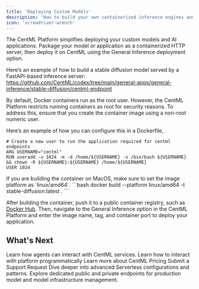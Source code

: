 ```yaml
---
title: 'Deploying Custom Models'
description: 'How to build your own containerized inference engines and deploy'
icon: 'screwdriver-wrench'
---
```


The CentML Platform simplifies deploying your custom models and AI applications. Package your model or application as a containerized HTTP server, then deploy it on CentML using the General Inference deployment option.

Here’s an example of how to build a stable diffusion model served by a FastAPI-based inference server: https://github.com/CentML/codex/tree/main/general-apps/general-inference/stable-diffusion/centml-endpoint

<Note>
By default, Docker containers run as the root user. However, the CentML Platform restricts running containers as root for security reasons. To address this, ensure that you create the container image using a non-root numeric user.

Here’s an example of how you can configure this in a Dockerfile,
```docker
# Create a new user to run the application required for centml endpoints
ARG USERNAME="centml"
RUN useradd -u 1024 -m -d /home/${USERNAME} -s /bin/bash ${USERNAME} && chown -R ${USERNAME}:${USERNAME} /home/${USERNAME}
USER 1024
```
</Note>

<Note>
If you are building the container on MacOS, make sure to set the image platform as `linux/amd64`.
```bash
docker build --platform linux/amd64 -t stable-diffusion:latest .
```
</Note>

After building the container, push it to a public container registry, such as [Docker Hub](https://hub.docker.com/). Then, navigate to the General Inference option in the CentML Platform and enter the image name, tag, and container port to deploy your application.


## What's Next

<CardGroup cols={2}>
  <Card
    title="Agents on CentML"
    icon="user-secret"
    href="/resources/json_and_tool"
  >
    Learn how agents can interact with CentML services.
  </Card>
  <Card
    title="Clients"
    icon="terminal"
    href="/clients/setup"
  >
    Learn how to interact with platform programmatically
  </Card>
  <Card
    title="Resources and Pricing"
    icon="coins"
    href="/resources/pricing"
  >
    Learn more about CentML Pricing
  </Card>
    <Card
    title="Get Support"
    icon="headset"
    href="/resources/requesting_support"
  >
    Submit a Support Request
 </Card>
  <Card
    title="CentML Serverless Endpoints"
    icon="cloud-binary"
    href="/apps/serverless"
  >
    Dive deeper into advanced Serverless configurations and patterns.
 </Card>
  <Card
    title="LLM Serving"
    icon="messages"
    href="/apps/llm"
  >
    Explore dedicated public and private endpoints for production model and model infrastructure management.
 </Card>
</CardGroup>

